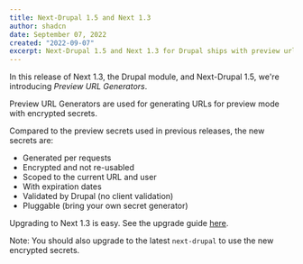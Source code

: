 ```yaml
---
title: Next-Drupal 1.5 and Next 1.3
author: shadcn
date: September 07, 2022
created: "2022-09-07"
excerpt: Next-Drupal 1.5 and Next 1.3 for Drupal ships with preview url generators.
---
```


In this release of Next 1.3, the Drupal module, and Next-Drupal 1.5, we're introducing _Preview URL Generators_.

Preview URL Generators are used for generating URLs for preview mode with encrypted secrets.

Compared to the preview secrets used in previous releases, the new secrets are:

- Generated per requests
- Encrypted and not re-usabled
- Scoped to the current URL and user
- With expiration dates
- Validated by Drupal (no client validation)
- Pluggable (bring your own secret generator)

Upgrading to Next 1.3 is easy. See the upgrade guide [here](/docs/upgrade-guide).

Note: You should also upgrade to the latest `next-drupal` to use the new encrypted secrets.

